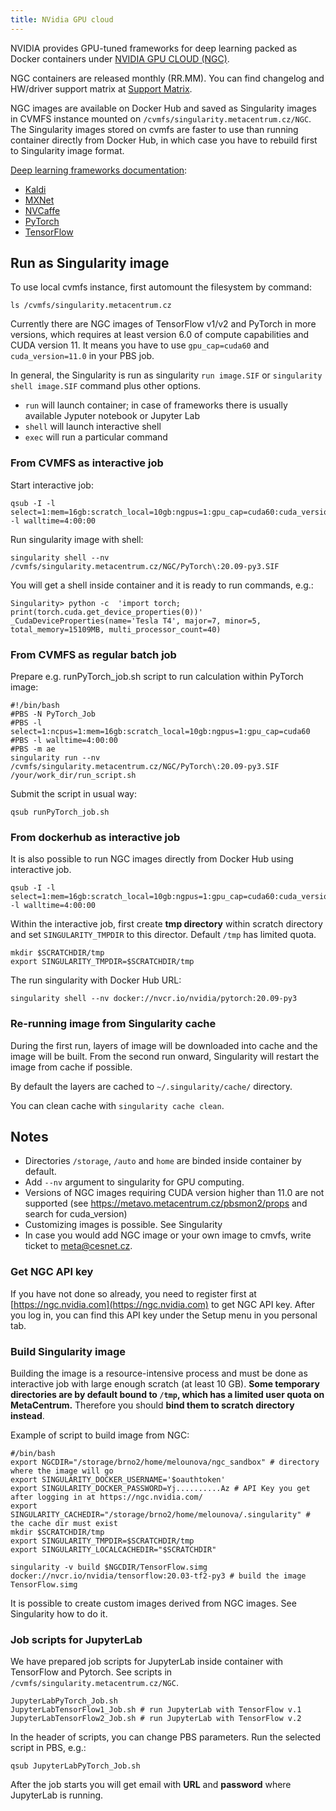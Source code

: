 ```yaml
---
title: NVidia GPU cloud
---
```

NVIDIA provides GPU-tuned frameworks for deep learning packed as Docker containers under [NVIDIA GPU CLOUD (NGC)](https://ngc.nvidia.com/).

NGC containers are released monthly (RR.MM). You can find changelog and HW/driver support matrix at [Support Matrix](https://docs.nvidia.com/deeplearning/frameworks/support-matrix/index.html).

NGC images are available on Docker Hub and saved as Singularity images in CVMFS instance mounted on `/cvmfs/singularity.metacentrum.cz/NGC`. The Singularity images stored on cvmfs are faster to use than running container directly from Docker Hub, in which case you have to rebuild first to Singularity image format.

[Deep learning frameworks documentation](https://docs.nvidia.com/deeplearning/frameworks/index.html):

-  [Kaldi](https://docs.nvidia.com/deeplearning/frameworks/kaldi-release-notes/index.html)
-  [MXNet](https://docs.nvidia.com/deeplearning/frameworks/mxnet-release-notes/index.html)
-  [NVCaffe](https://docs.nvidia.com/deeplearning/frameworks/caffe-release-notes/index.html)
-  [PyTorch](https://docs.nvidia.com/deeplearning/frameworks/pytorch-release-notes/index.html)
-  [TensorFlow](https://docs.nvidia.com/deeplearning/frameworks/tensorflow-release-notes/index.html)

## Run as Singularity image

To use local cvmfs instance, first automount the filesystem by command:

    ls /cvmfs/singularity.metacentrum.cz

Currently there are NGC images of TensorFlow v1/v2 and PyTorch in more versions, which requires at least version 6.0 of compute capabilities and CUDA version 11. It means you have to use `gpu_cap=cuda60` and `cuda_version=11.0` in your PBS job.

In general, the Singularity is run as singularity `run image.SIF` or `singularity shell image.SIF` command plus other options.

- `run` will launch container; in case of frameworks there is usually available Jyputer notebook or Jupyter Lab
- `shell` will launch interactive shell
- `exec` will run a particular command

### From CVMFS as interactive job

Start interactive job:

    qsub -I -l select=1:mem=16gb:scratch_local=10gb:ngpus=1:gpu_cap=cuda60:cuda_version=11.0 -l walltime=4:00:00

Run singularity image with shell:

    singularity shell --nv /cvmfs/singularity.metacentrum.cz/NGC/PyTorch\:20.09-py3.SIF

You will get a shell inside container and it is ready to run commands, e.g.:

    Singularity> python -c  'import torch; print(torch.cuda.get_device_properties(0))'
    _CudaDeviceProperties(name='Tesla T4', major=7, minor=5, total_memory=15109MB, multi_processor_count=40)

### From CVMFS as regular batch job

Prepare e.g. runPyTorch\_job.sh script to run calculation within PyTorch image:

```
#!/bin/bash
#PBS -N PyTorch_Job
#PBS -l select=1:ncpus=1:mem=16gb:scratch_local=10gb:ngpus=1:gpu_cap=cuda60
#PBS -l walltime=4:00:00
#PBS -m ae
singularity run --nv /cvmfs/singularity.metacentrum.cz/NGC/PyTorch\:20.09-py3.SIF /your/work_dir/run_script.sh
```

Submit the script in usual way:

    qsub runPyTorch_job.sh

### From dockerhub as interactive job

It is also possible to run NGC images directly from Docker Hub using interactive job.

    qsub -I -l select=1:mem=16gb:scratch_local=10gb:ngpus=1:gpu_cap=cuda60:cuda_version=11.0 -l walltime=4:00:00

Within the interactive job, first create **tmp directory** within scratch directory and set `SINGULARITY_TMPDIR` to this director. Default `/tmp` has limited quota.

    mkdir $SCRATCHDIR/tmp
    export SINGULARITY_TMPDIR=$SCRATCHDIR/tmp

The run singularity with Docker Hub URL:

    singularity shell --nv docker://nvcr.io/nvidia/pytorch:20.09-py3

### Re-running image from Singularity cache

During the first run, layers of image will be downloaded into cache and the image will be built. From the second run onward, Singularity will restart the image from cache if possible.

By default the layers are cached to `~/.singularity/cache/` directory.

You can clean cache with `singularity cache clean`.

## Notes

- Directories `/storage`, `/auto` and `home` are binded inside container by default.
- Add `--nv` argument to singularity for GPU computing.
- Versions of NGC images requiring CUDA version higher than 11.0 are not supported (see https://metavo.metacentrum.cz/pbsmon2/props and search for cuda\_version)
- Customizing images is possible. See Singularity
- In case you would add NGC image or your own image to cmvfs, write ticket to meta@cesnet.cz.

### Get NGC API key

If you have not done so already, you need to register first at [https://ngc.nvidia.com](https://ngc.nvidia.com) to get NGC API key. After you log in, you can find this API key under the Setup menu in you personal tab.

### Build Singularity image

Building the image is a resource-intensive process and must be done as interactive job with large enough scratch (at least 10 GB). **Some temporary directories are by default bound to `/tmp`, which has a limited user quota on MetaCentrum.** Therefore you should **bind them to scratch directory instead**.

Example of script to build image from NGC:

    #/bin/bash
    export NGCDIR="/storage/brno2/home/melounova/ngc_sandbox" # directory where the image will go
    export SINGULARITY_DOCKER_USERNAME='$oauthtoken'
    export SINGULARITY_DOCKER_PASSWORD=Yj..........Az # API Key you get after logging in at https://ngc.nvidia.com/
    export SINGULARITY_CACHEDIR="/storage/brno2/home/melounova/.singularity" # the cache dir must exist
    mkdir $SCRATCHDIR/tmp
    export SINGULARITY_TMPDIR=$SCRATCHDIR/tmp 
    export SINGULARITY_LOCALCACHEDIR="$SCRATCHDIR"
    
    singularity -v build $NGCDIR/TensorFlow.simg docker://nvcr.io/nvidia/tensorflow:20.03-tf2-py3 # build the image TensorFlow.simg

It is possible to create custom images derived from NGC images. See Singularity how to do it.

### Job scripts for JupyterLab

We have prepared job scripts for JupyterLab inside container with TensorFlow and Pytorch. See scripts in `/cvmfs/singularity.metacentrum.cz/NGC`.

    JupyterLabPyTorch_Job.sh
    JupyterLabTensorFlow1_Job.sh # run JupyterLab with TensorFlow v.1
    JupyterLabTensorFlow2_Job.sh # run JupyterLab with TensorFlow v.2

In the header of scripts, you can change PBS parameters. Run the selected script in PBS, e.g.:

    qsub JupyterLabPyTorch_Job.sh

After the job starts you will get email with **URL** and **password** where JupyterLab is running. 
